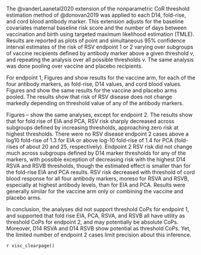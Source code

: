 


The @vanderLaanetal2020 extension of the nonparametric CoR threshold estimation method of @donovan2019 was applied to each D14, fold-rise, and cord blood antibody marker. This extension adjusts for the baseline covariates maternal baseline risk score and the number of days between vaccination and birth using targeted maximum likelihood estimation (TMLE).  Results are reported 
as plots of point and simultaneous 95\% confidence interval estimates of the risk of RSV endpoint 1 or 2 varying over subgroups of vaccine recipients defined by antibody marker above a given threshold v, and repeating the analysis over all possible thresholds v.  The same analysis was done pooling over vaccine and placebo recipients.

For endpoint 1, Figures \ref{EIA+PCA_vacc_y1} and \ref{RSVAB_vacc_y1} show results for the vaccine arm, for each of the four antibody markers, as fold-rise, D14 values, and cord blood values.
Figures \ref{EIA+PCA_combined_y1} and \ref{RSVAB_combined_y1} show the same results for the vaccine and placebo arms pooled.  The results show that risk of RSV disease does not change markedly depending on threshold value of any of the antibody markers. 

Figures \ref{EIA+PCA_vacc_y2}--\ref{RSVAB_combined_y2} show the same analyses, except for endpoint 2.  The results show that for fold rise of EIA and PCA, RSV risk sharply decreased across subgroups defined by increasing thresholds, approaching zero risk at highest thresholds.  There were no RSV disease endpoint 2 cases above a log10 fold-rise of 1.3 for EIA or above log-10 fold-rise of 1.4 for PCA (fold-rises of about 20 and 25, respectively).  Endpoint 2 RSV risk did not change much across subgroups defined by D14 marker thresholds for any of the markers, with possible exception of decreasing risk with the highest D14 RSVA and RSVB thresholds, though the estimated effect is smaller than for the fold-rise EIA and PCA results.  RSV risk decreased with threshold of cord blood response for all four antibody markers, moreso for RSVA and RSVB, especially at highest antibody levels, than for EIA and PCA.  Results were generally similar for the vaccine arm only or combining the vaccine and placebo arms.

In conclusion, the analyses did not support threshold CoPs for endpoint 1, and supported that fold rise EIA, PCA, RSVA, and RSVB all have utility as threshold CoPs for endpoint 2, and may potentially be absolute CoPs.  Moreover, D14 RSVA and D14 RSVB show potential as threshold CoPs.  Yet, the limited number of endpoint 2 cases limit precision about this inference.

`r visc_clearpage()`

\begin{figure}[H]
    \centering
    \includegraphics[width=1\textwidth]{nonparam_threshold/input/old/EIA+PCA_vaccine_y1.png}
    \caption{Conditional Risk for Vaccine Group based on EIA and PCA markers: Endpoint 1}
    \label{EIA+PCA_vacc_y1}
\end{figure}


\begin{figure}[H]
    \centering
    \includegraphics[width=1\textwidth]{nonparam_threshold/input/old/RSVAB_vaccine_y1.png}
    \caption{Conditional Risk for Vaccine Group based on RSVA and RSVB markers: Endpoint 1}
    \label{RSVAB_vacc_y1}
\end{figure}


\begin{figure}[H]
    \centering
    \includegraphics[width=1\textwidth]{nonparam_threshold/input/old/EIA+PCA_combined_y1.png}
    \caption{Conditional Risk for Vaccine and Placebo Group Combined based on EIA and PCA markers: Endpoint 1}
    \label{EIA+PCA_combined_y1}
\end{figure}


\begin{figure}[H]
    \centering
    \includegraphics[width=1\textwidth]{nonparam_threshold/input/old/RSVAB_combined_y1.png}
    \caption{Conditional Risk for Vaccine and Placebo Group Combined based on RSVA and RSVB markers: Endpoint 1}
    \label{RSVAB_combined_y1}
\end{figure}


\begin{figure}[H]
    \centering
    \includegraphics[width=1\textwidth]{nonparam_threshold/input/old/EIA+PCA_vaccine_y2.png}
    \caption{Conditional Risk for Vaccine Group based on EIA and PCA markers: Endpoint 2}
    \label{EIA+PCA_vacc_y2}
\end{figure}


\begin{figure}[H]
    \centering
    \includegraphics[width=1\textwidth]{nonparam_threshold/input/old/RSVAB_vaccine_y2.png}
    \caption{Conditional Risk for Vaccine Group based on RSVA and RSVB markers: Endpoint 2}
    \label{RSVAB_vacc_y2}
\end{figure}


\begin{figure}[H]
    \centering
    \includegraphics[width=1\textwidth]{nonparam_threshold/input/old/EIA+PCA_combined_y2.png}
    \caption{Conditional Risk for Vaccine and Placebo Group Combined based on EIA and PCA markers: Endpoint 2}
    \label{EIA+PCA_combined_y2}
\end{figure}


\begin{figure}[H]
    \centering
    \includegraphics[width=1\textwidth]{nonparam_threshold/input/old/RSVAB_combined_y2.png}
    \caption{Conditional Risk for Vaccine and Placebo Group Combined based on RSVA and RSVB markers: Endpoint 2}
    \label{RSVAB_combined_y2}
\end{figure}
